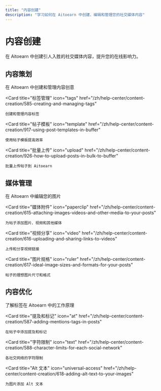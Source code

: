 ```yaml
---
title: "内容创建"
description: "学习如何在 Aitoearn 中创建、编辑和管理您的社交媒体内容"
---
```


# 内容创建

在 Aitoearn 中创建引人入胜的社交媒体内容，提升您的在线影响力。

## 内容策划

<CardGroup cols={2}>
  <Card
    title="创意管理"
    icon="lightbulb"
    href="/zh/help-center/content-creation/589-creating-ideas-in-buffer"
  >
    在 Aitoearn 中创建和管理内容创意
  </Card>
  
  <Card
    title="标签管理"
    icon="tags"
    href="/zh/help-center/content-creation/585-creating-and-managing-tags"
  >
    创建和管理内容标签
  </Card>
  
  <Card
    title="帖子模板"
    icon="template"
    href="/zh/help-center/content-creation/917-using-post-templates-in-buffer"
  >
    使用帖子模板提高效率
  </Card>
  
  <Card
    title="批量上传"
    icon="upload"
    href="/zh/help-center/content-creation/926-how-to-upload-posts-in-bulk-to-buffer"
  >
    批量上传帖子到 Aitoearn
  </Card>
</CardGroup>

## 媒体管理

<CardGroup cols={2}>
  <Card
    title="图片编辑"
    icon="image"
    href="/zh/help-center/content-creation/614-editing-your-images-in-buffer"
  >
    在 Aitoearn 中编辑您的图片
  </Card>
  
  <Card
    title="媒体附件"
    icon="paperclip"
    href="/zh/help-center/content-creation/615-attaching-images-videos-and-other-media-to-your-posts"
  >
    为帖子添加图片、视频和其他媒体
  </Card>
  
  <Card
    title="视频分享"
    icon="video"
    href="/zh/help-center/content-creation/616-uploading-and-sharing-links-to-videos"
  >
    上传和分享视频链接
  </Card>
  
  <Card
    title="图片规格"
    icon="ruler"
    href="/zh/help-center/content-creation/617-ideal-image-sizes-and-formats-for-your-posts"
  >
    帖子的理想图片尺寸和格式
  </Card>
</CardGroup>

## 内容优化

<CardGroup cols={2}>
  <Card
    title="标签策略"
    icon="hashtag"
    href="/zh/help-center/content-creation/586-how-hashtags-work-in-buffer"
  >
    了解标签在 Aitoearn 中的工作原理
  </Card>
  
  <Card
    title="提及和标记"
    icon="at"
    href="/zh/help-center/content-creation/587-adding-mentions-tags-in-posts"
  >
    在帖子中添加提及和标记
  </Card>
  
  <Card
    title="字符限制"
    icon="text"
    href="/zh/help-center/content-creation/588-character-limits-for-each-social-network"
  >
    各社交网络的字符限制
  </Card>
  
  <Card
    title="Alt 文本"
    icon="universal-access"
    href="/zh/help-center/content-creation/618-adding-alt-text-to-your-images"
  >
    为图片添加 Alt 文本
  </Card>
</CardGroup>

